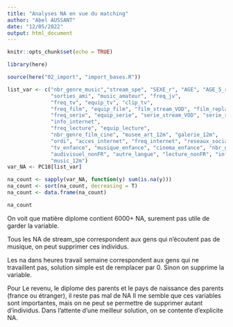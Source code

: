 ```yaml
---
title: "Analyses NA en vue du matching"
author: "Abel AUSSANT"
date: "12/05/2022"
output: html_document
---
```


```r
knitr::opts_chunk$set(echo = TRUE)

library(here)

source(here("02_import", "import_bases.R"))

```

```r
list_var <- c("nbr_genre_music","stream_spe", "SEXE_r", "AGE", "AGE_5_r", "CRITREVENU_r", "PCS_MENAGE", "h_travail_semaine", "DIPLOME_r", "matiere_diplome", "naiss_parents", "DIPLOME_pere", "CS_pere", "DIPLOME_mere", "CS_mere",
              "sorties_ami", "music_amateur", "freq_jv", 
              "freq_tv", "equip_tv", "clip_tv",
              "freq_film", "equip_film", "film_stream_VOD", "film_replay", "film_stream_autre", "film_DVD", "film_num", "nbr_genre_film",
              "freq_serie", "equip_serie", "serie_stream_VOD", "serie_replay", "serie_stream_autre", "serie_DVD", "serie_num", "nbr_genre_serie",
              "info_internet",
              "freq_lecture", "equip_lecture",
              "nbr_genre_film_cine", "musee_art_12m", "galerie_12m",
              "ordi", "acces_internet", "freq_internet", "reseaux_sociaux", "culture_en_ligne",
              "tv_enfance", "musique_enfance", "cinema_enfance", "nbr_genre_parent_ecoute", "nbr_genre_ecoute_enfance",
              "audivisuel_nonFR", "autre_langue", "lecture_nonFR", "info_nonFR",
              "music_12m")
var_NA <- PC18[list_var]

na_count <- sapply(var_NA, function(y) sum(is.na(y)))
na_count <- sort(na_count, decreasing = T)
na_count <- data.frame(na_count)

na_count

```

 On voit que matière diplome contient 6000+ NA, surement pas utile de garder la variable.

  
Tous les NA de stream_spe correspondent aux gens qui n'écoutent pas de musique, on peut supprimer ces individus.

Les na dans heures travail semaine correspondent aux gens qui ne travaillent pas, solution simple est de remplacer par 0. Sinon on supprime la variable.
  
Pour Le revenu, le diplome des parents et le pays de naissance des parents (france ou étranger), il reste pas mal de NA
Il me semble que ces variables sont importantes, mais on ne peut se permettre de supprimer autant d'individus.
Dans l'attente d'une meilleur solution, on se contente d'explicite NA.